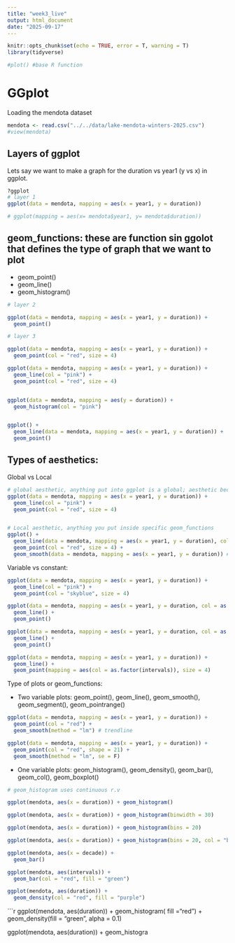 ```yaml
---
title: "week3_live"
output: html_document
date: "2025-09-17"
---
```


```r
knitr::opts_chunk$set(echo = TRUE, error = T, warning = T)
library(tidyverse)
```

```r
#plot() #base R function
```

# GGplot

Loading the mendota dataset

```r
mendota <- read.csv("../../data/lake-mendota-winters-2025.csv")
#view(mendota)
```

## Layers of ggplot

Lets say we want to make a graph for the duration vs year1 (y vs x) in ggplot.

```r
?ggplot
# layer 1
ggplot(data = mendota, mapping = aes(x = year1, y = duration))

# ggplot(mapping = aes(x= mendota$year1, y= mendota$duration))
```

## geom_functions: these are function sin ggolot that defines the type of graph that we want to plot

- geom_point()
- geom_line()
- geom_histogram()



```r
# layer 2

ggplot(data = mendota, mapping = aes(x = year1, y = duration)) +
  geom_point()

# layer 3

ggplot(data = mendota, mapping = aes(x = year1, y = duration)) +
  geom_point(col = "red", size = 4)

ggplot(data = mendota, mapping = aes(x = year1, y = duration)) +
  geom_line(col = "pink") +
  geom_point(col = "red", size = 4) 


ggplot(data = mendota, mapping = aes(y = duration)) +
  geom_histogram(col = "pink")


ggplot() +
  geom_line(data = mendota, mapping = aes(x = year1, y = duration)) +
  geom_point()
```

## Types of aesthetics:

Global vs Local

```r
# global aesthetic, anything put into ggplot is a global; aesthetic becuase it gets applied to all of the layers following that
ggplot(data = mendota, mapping = aes(x = year1, y = duration)) +
  geom_line(col = "pink") +
  geom_point(col = "red", size = 4) 


# Local aesthetic, anything you put inside specific geom_functions 
ggplot() +
  geom_line(data = mendota, mapping = aes(x = year1, y = duration), col = "pink") +
  geom_point(col = "red", size = 4) +
  geom_smooth(data = mendota, mapping = aes(x = year1, y = duration)) # creates a trendline
```

Variable vs constant:

```r
ggplot(data = mendota, mapping = aes(x = year1, y = duration)) +
  geom_line(col = "pink") +
  geom_point(col = "skyblue", size = 4) 

ggplot(data = mendota, mapping = aes(x = year1, y = duration, col = as.factor(intervals))) +
  geom_line() +
  geom_point() 

ggplot(data = mendota, mapping = aes(x = year1, y = duration, col = as.factor(decade))) +
  geom_line() +
  geom_point() 

ggplot(data = mendota, mapping = aes(x = year1, y = duration)) +
  geom_line() +
  geom_point(mapping = aes(col = as.factor(intervals)), size = 4) 
```

Type of plots or geom_functions:

- Two variable plots: geom_point(), geom_line(), geom_smooth(), geom_segment(), geom_pointrange()


```r
ggplot(data = mendota, mapping = aes(x = year1, y = duration)) +
  geom_point(col = "red") +
  geom_smooth(method = "lm") # trendline

ggplot(data = mendota, mapping = aes(x = year1, y = duration)) +
  geom_point(col = "red", shape = 21) +
  geom_smooth(method = "lm", se = F)
```


- One variable plots: geom_histogram(), geom_density(), geom_bar(), geom_col(), geom_boxplot()


```r
# geom_histogram uses continuous r.v

ggplot(mendota, aes(x = duration)) + geom_histogram()

ggplot(mendota, aes(x = duration)) + geom_histogram(binwidth = 30)

ggplot(mendota, aes(x = duration)) + geom_histogram(bins = 20)

ggplot(mendota, aes(x = duration)) + geom_histogram(bins = 20, col = "blue", fill = "skyblue")
```


```r
ggplot(mendota, aes(x = decade)) +
  geom_bar()

ggplot(mendota, aes(intervals)) +
  geom_bar(col = "red", fill = "green")
```

```r
ggplot(mendota, aes(duration)) +
  geom_density(col = "red", fill = "purple")
```

```r
ggplot(mendota, aes(duration)) +
  geom_histogram( fill ="red") +
  geom_density(fill = "green", alpha = 0.1)

ggplot(mendota, aes(duration)) +
  geom_histogra